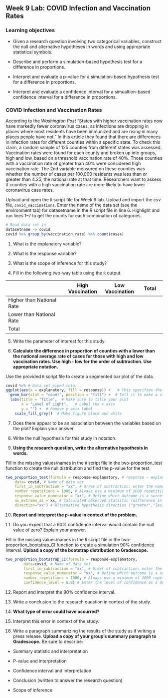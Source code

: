 ## Week 9 Lab:  COVID Infection and Vaccination Rates

\setstretch{1}

### Learning objectives

* Given a research question involving two categorical variables, construct the null and alternative hypotheses
  in words and using appropriate statistical symbols.
  
* Describe and perform a simulation-based hypothesis test for a difference in proportions.

* Interpret and evaluate a p-value for a simulation-based hypothesis test for a difference in proportions.

* Interpret and evaluate a confidence interval for a simualtion-based confidence interval for a difference in proportions.

### COVID Infection and Vaccination Rates

According to the *Washington Post* "States with higher vaccination rates now have markedly fewer coronavirus cases, as infections are dropping in places where most residents have been immunized and are rising in many places people have not."  In this article they found that there are differences in infection rates for different counties within a specific state.  To check this claim, a random sample of 125 counties from different states was assessed.  Vaccination rates were found for each county and broken up into groups, high and low, based on a threshold vaccination rate of 40\%.  Those counties with a vaccination rate of greater than 40\% were considered high vaccination rate.  The 2nd variable measured on these counties was whether the number of cases per 100,000 residents was less than or greater than 4.25, the national rate at that time.  Researchers want to assess if counties with a high vaccination rate are more likely to have lower coronavirus case rates.

Upload and open the `R` script file for Week 9 lab. Upload and import the csv file, `covid_vaccinations`. Enter the name of the data set (see the environment tab) for datasetname in the R script file in line 6. Highlight and run lines 1--7 to get the counts for each combination of categories.

```r
# Read data set in
datasetname -> covid
covid %>% group_by(vaccination_rate) %>% count(cases)
```

1. What is the explanatory variable?

\vspace{0.5in}

2. What is the response variable?

\vspace{0.5in}

3. What is the scope of inference for this study?

\newpage

4. Fill in the following two-way table using the `R` output.

|                           | High Vaccination | Low Vaccination |    Total   |
|---------------------------|------------------|-----------------|------------|
| Higher than National Rate |                  |                 |            |
| Lower than National Rate  |                  |                 |            |
| Total                     |                  |                 |            |

5. Write the parameter of interest for this study.

\vspace{1in}

6. **Calculate the difference in proportion of counties with a lower than the national average rate of cases for those with high and low vaccination rates.  Use high - low for the order of subtraction.  Use appropriate notation.**

\vspace{0.8in}

Use the provided `R` script file to create a segmented bar plot of the data.

```r
covid %>% # Data set piped into...
ggplot(aes(x = explanatory, fill = response)) +   # This specifies the variables
  geom_bar(stat = "count", position = "fill") +  # Tell it to make a stacked bar plot
  labs(title = "Title",  # Make sure to title your plot 
       x = "Level of Light",   # Label the x axis
       y = "") +  # Remove y axis label
    scale_fill_grey()  # Make figure black and white
```
7.  Does there appear to be an association between the variables based on the plot?  Explain your answer.

\vspace{1in}

8.  Write the null hypothesis for this study in notation.

\vspace{0.5in}
\newpage

9.  **Using the research question, write the alternative hypothesis in words.**

\vspace{1in}

Fill in the missing values/names in the `R` script file in the two-proportion_test function to create the null distribution and find the p-value for the test.

```r
two_proportion_test(formula = response~explanatory, # response ~ explanatory
    data= covid, # Name of data set
    first_in_subtraction = "xx", # Order of subtraction: enter the name of Group 1
    number_repetitions = 1000, # Always use a minimum of 1000 repetitions
    response_value_numerator = "xx", # Define which outcome is a success 
    as_extreme_as = xx, # Calculated observed statistic (difference in sample proportions)
    direction="xx") # Alternative hypothesis direction ("greater","less","two-sided")
```

10.  **Report and interpret the p-value in context of the problem.**

\vspace{0.8in}

11.  Do you expect that a 90\% confidence interval would contain the null value of zero?  Explain your answer.

\vspace{0.8in}

Fill in the missing values/names in the `R` script file in the two-proportion_bootstrap_CI function to create a simulation 90\% confidence interval.  **Upload a copy of the bootstrap distribution to Gradescope.**

```r
two_proportion_bootstrap_CI(formula = response~explanatory, 
        data=covid, # Name of data set
        first_in_subtraction = "xx", # Order of subtraction: enter the name of Group 1
        response_value_numerator = "xx", # Define which outcome is a success 
        number_repetitions = 1000, # Always use a minimum of 1000 repetitions
        confidence_level = 0.9) # Enter the level of confidence as a decimal
```

12.  Report and interpret the 90\% confidence interval.

\vspace{0.8in}

13.  Write a conclusion to the research question in context of the study.

\vspace{0.8in}

14.  **What type of error could have occurred?**

\vspace{0.2in}

15. Interpret this error in context of the study.

\vspace{0.8in}

16.  Write a paragraph summarizing the results of the study as if writing a press release.  **Upload a copy of your group's summary paragraph to Gradescope.** Be sure to describe:

* Summary statistic and interpretation

* P-value and interpretation

* Confidence interval and interpretation

* Conclusion (written to answer the research question)

* Scope of inference

\vspace{2in}

